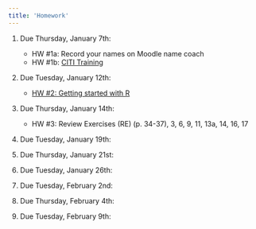 ```yaml
---
title: 'Homework'
---
```

#. Due Thursday, January 7th:
    + HW #1a: Record your names on Moodle name coach
    + HW #1b: [CITI Training](HW1b_CITI-Training.pdf)
    
#. Due Tuesday, January 12th:
    + [HW #2: Getting started with R]()

#. Due Thursday, January 14th:
    + HW #3: Review Exercises (RE) (p. 34-37), 3, 6, 9, 11, 13a, 14, 16, 17
    
#. Due Tuesday, January 19th:
    <!-- + [HW #4: **RE Ch 2** (p. 57): 1-3, 5, 6 (but using R)](labs/homework3.html) -->
  
#. Due Thursday, January 21st:
    <!-- + HW #5: **RE CH 3**: 3-4 (data in fig 3.21 on pg. 102), 12, 13, 17-18 -->
    
#. Due Tuesday, January 26th:
    <!-- + [HW #6: Using software](labs/homework5.html) -->
    
#. Due Tuesday, February 2nd:
    <!-- + HW #7: TBD -->
    
#. Due Thursday, February 4th:
    <!-- + [HW #8: **Ch 7**: A1-A3, A6, B5-B6, C1-C3, C6-C9](labs/homework7.html) -->
    
#. Due Tuesday, February 9th:
    <!-- + [HW #9: using software](labs/homework9.html) -->



